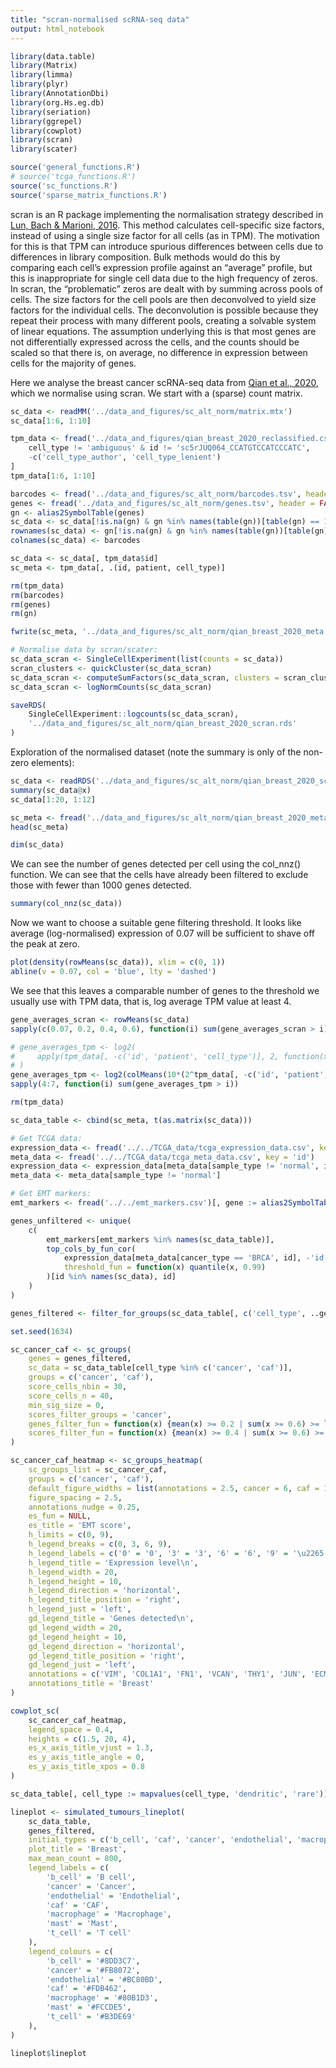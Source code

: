 ```yaml
---
title: "scran-normalised scRNA-seq data"
output: html_notebook
---
```


```r
library(data.table)
library(Matrix)
library(limma)
library(plyr)
library(AnnotationDbi)
library(org.Hs.eg.db)
library(seriation)
library(ggrepel)
library(cowplot)
library(scran)
library(scater)

source('general_functions.R')
# source('tcga_functions.R')
source('sc_functions.R')
source('sparse_matrix_functions.R')
```

scran is an R package implementing the normalisation strategy described in [Lun, Bach & Marioni, 2016](https://genomebiology.biomedcentral.com/articles/10.1186/s13059-016-0947-7).  This method calculates cell-specific size factors, instead of using a single size factor for all cells (as in TPM).  The motivation for this is that TPM can introduce spurious differences between cells due to differences in library composition.  Bulk methods would do this by comparing each cell's expression profile against an "average" profile, but this is inappropriate for single cell data due to the high frequency of zeros.  In scran, the "problematic" zeros are dealt with by summing across pools of cells.  The size factors for the cell pools are then deconvolved to yield size factors for the individual cells.  The deconvolution is possible because they repeat their process with many different pools, creating a solvable system of linear equations.  The assumption underlying this is that most genes are not differentially expressed across the cells, and the counts should be scaled so that there is, on average, no difference in expression between cells for the majority of genes.

Here we analyse the breast cancer scRNA-seq data from [Qian et al., 2020](https://www.nature.com/articles/s41422-020-0355-0), which we normalise using scran.  We start with a (sparse) count matrix.

```r
sc_data <- readMM('../data_and_figures/sc_alt_norm/matrix.mtx')
sc_data[1:6, 1:10]
```

```r
tpm_data <- fread('../data_and_figures/qian_breast_2020_reclassified.csv', showProgress = FALSE)[
    cell_type != 'ambiguous' & id != 'sc5rJUQ064_CCATGTCCATCCCATC',
    -c('cell_type_author', 'cell_type_lenient')
]
tpm_data[1:6, 1:10]
```

```r
barcodes <- fread('../data_and_figures/sc_alt_norm/barcodes.tsv', header = FALSE)$V1
genes <- fread('../data_and_figures/sc_alt_norm/genes.tsv', header = FALSE)$V1
gn <- alias2SymbolTable(genes)
sc_data <- sc_data[!is.na(gn) & gn %in% names(table(gn))[table(gn) == 1], ]
rownames(sc_data) <- gn[!is.na(gn) & gn %in% names(table(gn))[table(gn) == 1]]
colnames(sc_data) <- barcodes

sc_data <- sc_data[, tpm_data$id]
sc_meta <- tpm_data[, .(id, patient, cell_type)]

rm(tpm_data)
rm(barcodes)
rm(genes)
rm(gn)

fwrite(sc_meta, '../data_and_figures/sc_alt_norm/qian_breast_2020_meta.csv')

# Normalise data by scran/scater:
sc_data_scran <- SingleCellExperiment(list(counts = sc_data))
scran_clusters <- quickCluster(sc_data_scran)
sc_data_scran <- computeSumFactors(sc_data_scran, clusters = scran_clusters)
sc_data_scran <- logNormCounts(sc_data_scran)

saveRDS(
    SingleCellExperiment::logcounts(sc_data_scran),
    '../data_and_figures/sc_alt_norm/qian_breast_2020_scran.rds'
)
```

Exploration of the normalised dataset (note the summary is only of the non-zero elements):

```r
sc_data <- readRDS('../data_and_figures/sc_alt_norm/qian_breast_2020_scran.rds')
summary(sc_data@x)
sc_data[1:20, 1:12]
```

```r
sc_meta <- fread('../data_and_figures/sc_alt_norm/qian_breast_2020_meta.csv')
head(sc_meta)
```

```r
dim(sc_data)
```

We can see the number of genes detected per cell using the col_nnz() function.  We can see that the cells have already been filtered to exclude those with fewer than 1000 genes detected.

```r
summary(col_nnz(sc_data))
```

Now we want to choose a suitable gene filtering threshold.  It looks like average (log-normalised) expression of 0.07 will be sufficient to shave off the peak at zero.

```r
plot(density(rowMeans(sc_data)), xlim = c(0, 1))
abline(v = 0.07, col = 'blue', lty = 'dashed')
```

We see that this leaves a comparable number of genes to the threshold we usually use with TPM data, that is, log average TPM value at least 4.

```r
gene_averages_scran <- rowMeans(sc_data)
sapply(c(0.07, 0.2, 0.4, 0.6), function(i) sum(gene_averages_scran > i))

# gene_averages_tpm <- log2(
#     apply(tpm_data[, -c('id', 'patient', 'cell_type')], 2, function(x) mean(10*(2^x - 1))) + 1
# )
gene_averages_tpm <- log2(colMeans(10*(2^tpm_data[, -c('id', 'patient', 'cell_type')] - 1)) + 1)
sapply(4:7, function(i) sum(gene_averages_tpm > i))
```

```r
rm(tpm_data)

sc_data_table <- cbind(sc_meta, t(as.matrix(sc_data)))

# Get TCGA data:
expression_data <- fread('../../TCGA_data/tcga_expression_data.csv', key = 'id')
meta_data <- fread('../../TCGA_data/tcga_meta_data.csv', key = 'id')
expression_data <- expression_data[meta_data[sample_type != 'normal', id]]
meta_data <- meta_data[sample_type != 'normal']

# Get EMT markers:
emt_markers <- fread('../../emt_markers.csv')[, gene := alias2SymbolTable(gene)][source != 'GO', sort(unique(gene))]

genes_unfiltered <- unique(
    c(
        emt_markers[emt_markers %in% names(sc_data_table)],
        top_cols_by_fun_cor(
            expression_data[meta_data[cancer_type == 'BRCA', id], -'id'],
            threshold_fun = function(x) quantile(x, 0.99)
        )[id %in% names(sc_data), id]
    )
)

genes_filtered <- filter_for_groups(sc_data_table[, c('cell_type', ..genes_unfiltered)], groups = c('caf', 'cancer'))
```

```r
set.seed(1634)

sc_cancer_caf <- sc_groups(
    genes = genes_filtered,
    sc_data = sc_data_table[cell_type %in% c('cancer', 'caf')],
    groups = c('cancer', 'caf'),
    score_cells_nbin = 30,
    score_cells_n = 40,
    min_sig_size = 0,
    scores_filter_groups = 'cancer',
    genes_filter_fun = function(x) {mean(x) >= 0.2 | sum(x >= 0.6) >= length(x)/100},
    scores_filter_fun = function(x) {mean(x) >= 0.4 | sum(x >= 0.6) >= length(x)/100}
)

sc_cancer_caf_heatmap <- sc_groups_heatmap(
    sc_groups_list = sc_cancer_caf,
    groups = c('cancer', 'caf'),
    default_figure_widths = list(annotations = 2.5, cancer = 6, caf = 1.2),
    figure_spacing = 2.5,
    annotations_nudge = 0.25,
    es_fun = NULL,
    es_title = 'EMT score',
    h_limits = c(0, 9),
    h_legend_breaks = c(0, 3, 6, 9),
    h_legend_labels = c('0' = '0', '3' = '3', '6' = '6', '9' = '\u2265 9'),
    h_legend_title = 'Expression level\n',
    h_legend_width = 20,
    h_legend_height = 10,
    h_legend_direction = 'horizontal',
    h_legend_title_position = 'right',
    h_legend_just = 'left',
    gd_legend_title = 'Genes detected\n',
    gd_legend_width = 20,
    gd_legend_height = 10,
    gd_legend_direction = 'horizontal',
    gd_legend_title_position = 'right',
    gd_legend_just = 'left',
    annotations = c('VIM', 'COL1A1', 'FN1', 'VCAN', 'THY1', 'JUN', 'ECM1', 'NOTCH2', 'VEGFA', 'SNAI1', 'SNAI2', 'TWIST1', 'ZEB1', 'ZEB2'),
	annotations_title = 'Breast'
)
```

```r
cowplot_sc(
    sc_cancer_caf_heatmap,
    legend_space = 0.4,
    heights = c(1.5, 20, 4),
    es_x_axis_title_vjust = 1.3,
    es_y_axis_title_angle = 0,
    es_y_axis_title_xpos = 0.8
)
```

```r
sc_data_table[, cell_type := mapvalues(cell_type, 'dendritic', 'rare')]

lineplot <- simulated_tumours_lineplot(
    sc_data_table,
    genes_filtered,
    initial_types = c('b_cell', 'caf', 'cancer', 'endothelial', 'macrophage', 'mast', 't_cell'),
    plot_title = 'Breast',
    max_mean_count = 800,
    legend_labels = c(
        'b_cell' = 'B cell',
        'cancer' = 'Cancer',
        'endothelial' = 'Endothelial',
        'caf' = 'CAF',
        'macrophage' = 'Macrophage',
        'mast' = 'Mast',
        't_cell' = 'T cell'
    ),
    legend_colours = c(
        'b_cell' = '#8DD3C7',
        'cancer' = '#FB8072',
        'endothelial' = '#BC80BD',
        'caf' = '#FDB462',
        'macrophage' = '#80B1D3',
        'mast' = '#FCCDE5',
        't_cell' = '#B3DE69'
    ),
)
```

```r
lineplot$lineplot
```
